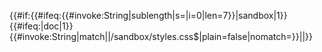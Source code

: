 {{#if:{{#ifeq:{{#invoke:String|sublength|s={{SUBPAGENAME}}|i=0|len=7}}|sandbox|1}}{{#ifeq:{{SUBPAGENAME}}|doc|1}}{{#invoke:String|match|{{PAGENAME}}|/sandbox/styles.css$|plain=false|nomatch=}}|{{{1|}}}|{{{2|}}}}}<!--
--><noinclude>{{documentation}}</noinclude>